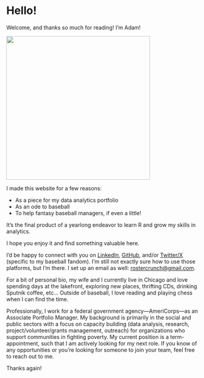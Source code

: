 # Hello! {.unnumbered}

Welcome, and thanks so much for reading! I'm Adam!

![](pic_Adam_Headshot.jpg){fig-align="left" width="377"}

I made this website for a few reasons:

-   As a piece for my data analytics portfolio
-   As an ode to baseball
-   To help fantasy baseball managers, if even a little!

It's the final product of a yearlong endeavor to learn R and grow my skills in analytics.

I hope you enjoy it and find something valuable here.

I'd be happy to connect with you on [LinkedIn](https://www.linkedin.com/in/adamferalio/){target="_blank"}, [GitHub](https://github.com/feralad){target="_blank"}, and/or [Twitter/X](https://twitter.com/RosterCrunch){target="_blank"} (specific to my baseball fandom). I'm still not exactly sure how to use those platforms, but I'm there. I set up an email as well: [rostercrunch@gmail.com](mailto:rostercrunch@gmail.com). 

For a bit of personal bio, my wife and I currently live in Chicago and love spending days at the lakefront, exploring new places, thrifting CDs, drinking Sputnik coffee, etc... Outside of baseball, I love reading and playing chess when I can find the time.

Professionally, I work for a federal government agency---AmeriCorps---as an Associate Portfolio Manager. My background is primarily in the social and public sectors with a focus on capacity building (data analysis, research, project/volunteer/grants management, outreach) for organizations who support communities in fighting poverty. My current position is a term-appointment, such that I am actively looking for my next role. If you know of any opportunities or you're looking for someone to join your team, feel free to reach out to me.

Thanks again!
